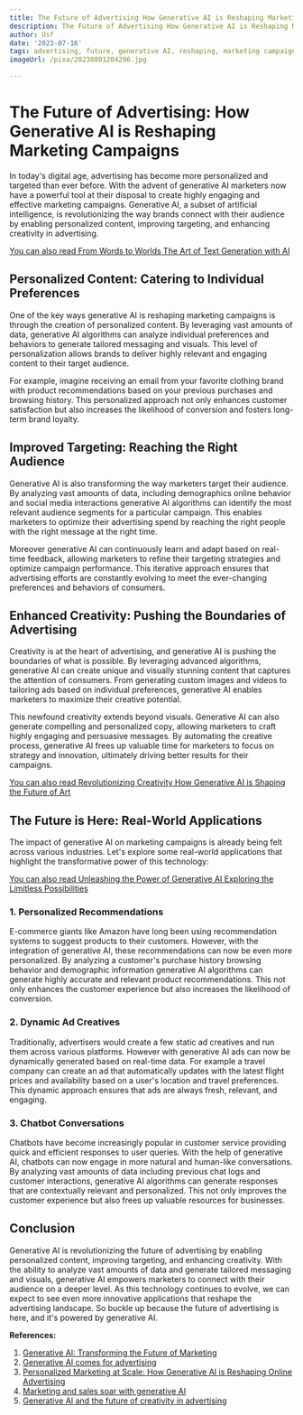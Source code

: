 ```yaml
---
title: The Future of Advertising How Generative AI is Reshaping Marketing Campaigns
description: The Future of Advertising How Generative AI is Reshaping Marketing Campaigns
author: Usf
date: '2023-07-16'
tags: advertising, future, generative AI, reshaping, marketing campaigns
imageUrl: /pixa/20230801204206.jpg

---
```

# The Future of Advertising: How Generative AI is Reshaping Marketing Campaigns

In today's digital age,  advertising has become more personalized and targeted than ever before.  With the advent of generative AI marketers now  have a powerful tool at their disposal to  create highly engaging and effective marketing campaigns.  Generative AI,  a subset of artificial intelligence, is revolutionizing the  way brands connect with  their audience  by enabling personalized content, improving targeting, and enhancing creativity in advertising.

[You can also read From Words to Worlds The Art of Text Generation with AI](From%20Words%20to%20Worlds%20The%20Art%20of%20Text%20Generation%20with%20AI)


## Personalized Content: Catering  to Individual Preferences

One of the key ways generative AI is reshaping marketing campaigns is through the creation of personalized content. By leveraging vast amounts of data, generative AI algorithms can analyze individual preferences  and behaviors to generate  tailored messaging and visuals.  This level of personalization allows  brands to deliver highly relevant and engaging content to their target audience.

For example, imagine receiving an email  from your  favorite clothing brand with product recommendations based  on your previous purchases and browsing history. This  personalized approach not  only enhances customer satisfaction  but also increases the likelihood of conversion and fosters long-term  brand loyalty.

## Improved Targeting: Reaching the Right Audience

Generative AI is also transforming the way  marketers target  their audience. By analyzing  vast amounts of data, including demographics online behavior  and social media interactions generative AI  algorithms can identify the most relevant audience segments for a particular campaign. This enables marketers  to optimize their advertising spend by reaching the right people with the right message at the right time.

Moreover generative AI can continuously learn and adapt based on  real-time feedback, allowing marketers to refine their targeting strategies and optimize campaign performance.  This iterative approach ensures that advertising efforts are constantly evolving to meet the ever-changing preferences and behaviors of consumers.

## Enhanced Creativity: Pushing the Boundaries of Advertising

Creativity is at the heart of advertising, and generative AI is pushing the boundaries of what is possible. By  leveraging advanced  algorithms, generative AI can create unique and visually stunning content  that  captures the  attention of consumers. From generating custom images and  videos to tailoring  ads based on individual preferences, generative AI enables marketers  to maximize their creative potential.

This newfound creativity extends beyond visuals. Generative AI can also generate compelling and personalized copy, allowing marketers to craft highly engaging and persuasive messages. By automating the creative process, generative AI frees up valuable time for marketers  to focus  on strategy and innovation, ultimately driving  better results  for their campaigns.

[You can  also read  Revolutionizing Creativity How Generative AI  is Shaping the Future of Art](Revolutionizing%20Creativity%20How%20Generative%20AI%20is%20Shaping%20the%20Future%20of%20Art)


## The Future is Here: Real-World Applications

The impact of generative AI on marketing campaigns  is already being felt across  various industries. Let's explore  some real-world applications that  highlight the transformative  power of this technology:

[You  can also read Unleashing the  Power of Generative AI Exploring  the Limitless Possibilities](Unleashing%20the%20Power%20of%20Generative%20AI%20Exploring%20the%20Limitless%20Possibilities)


###  1. Personalized Recommendations

E-commerce giants like Amazon have long been using recommendation systems  to suggest products to their customers. However, with the integration of generative  AI, these recommendations can now  be even more personalized. By analyzing a customer's purchase history browsing behavior and demographic information generative AI algorithms can generate highly accurate and relevant product recommendations. This not only enhances the  customer experience but also increases the likelihood of conversion.

###  2.  Dynamic Ad Creatives

Traditionally, advertisers would create a few static ad creatives and run  them across various platforms. However with generative  AI ads can now be dynamically generated  based  on real-time data. For example a travel company can  create an ad that automatically updates with the latest flight prices and availability based on a user's location and travel preferences. This dynamic approach ensures that ads are always fresh, relevant,  and engaging.

### 3. Chatbot Conversations

Chatbots have become increasingly popular in customer service providing quick  and efficient responses to user queries. With the help of generative  AI, chatbots can now engage in more natural and human-like conversations. By analyzing vast amounts of data including previous chat logs and customer interactions, generative AI algorithms can generate responses that are contextually relevant and personalized. This not  only improves the  customer experience but also  frees up valuable resources for businesses.

## Conclusion

Generative AI  is revolutionizing the  future of advertising by enabling personalized content, improving targeting, and enhancing creativity.  With the ability to analyze  vast amounts of data and generate tailored messaging and visuals,  generative AI empowers marketers to connect with their audience  on a deeper level. As this technology continues to evolve, we can  expect to see even more innovative applications that reshape the advertising landscape. So buckle up because the future  of advertising is here, and it's powered by generative AI.

**References:**

1. [Generative AI: Transforming the Future of Marketing](https://www.dmnews.com/generative-ai-transforming-the-future-of-marketing/)
2. [Generative AI comes for advertising](https://www.axios.com/2023/05/30/generative-ai-comes-for-advertising)
3. [Personalized Marketing at Scale: How Generative AI is Reshaping Online Advertising](https://medium.com/@types24digital/personalized-marketing-at-scale-how-generative-ai-is-reshaping-online-advertising-9c13cdd6a0d4)
4. [Marketing and sales soar with generative  AI](https://www.mckinsey.com/capabilities/growth-marketing-and-sales/our-insights/ai-powered-marketing-and-sales-reach-new-heights-with-generative-ai)
5.  [Generative AI and the future of creativity in advertising](https://www.linkedin.com/pulse/generative-ai-future-creativity-advertising)